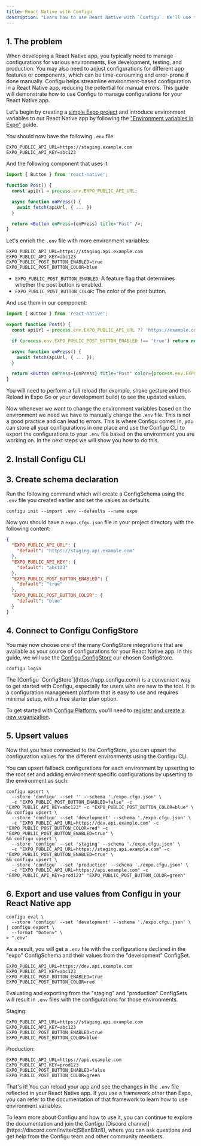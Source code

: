 ```yaml
---
title: React Native with Configu
description: "Learn how to use React Native with `Configu`. We'll use the `Configu CLI` and the `Configu ConfigStore` (Configu Platform) to declare, initialize, and export a simple set of configuration data which you can use in your React Native app."
---
```



## 1. The problem

When developing a React Native app, you typically need to manage configurations for various environments, like development, testing, and production. You may also need to adjust configurations for different app features or components, which can be time-consuming and error-prone if done manually. Configu helps streamline environment-based configuration in a React Native app, reducing the potential for manual errors. This guide will demonstrate how to use Configu to manage configurations for your React Native app.

Let's begin by creating a [simple Expo project](https://docs.expo.dev/get-started/create-a-project/) and introduce environment variables to our React Native app by following the ["Environment variables in Expo"](https://docs.expo.dev/guides/environment-variables/) guide.

You should now have the following `.env` file:

```.env
EXPO_PUBLIC_API_URL=https://staging.example.com
EXPO_PUBLIC_API_KEY=abc123
```

And the following component that uses it:

```jsx
import { Button } from 'react-native';

function Post() {
  const apiUrl = process.env.EXPO_PUBLIC_API_URL;

  async function onPress() {
    await fetch(apiUrl, { ... })
  }

  return <Button onPress={onPress} title="Post" />;
}
```

Let's enrich the `.env` file with more environment variables:

```.env
EXPO_PUBLIC_API_URL=https://staging.api.example.com
EXPO_PUBLIC_API_KEY=abc123
EXPO_PUBLIC_POST_BUTTON_ENABLED=true
EXPO_PUBLIC_POST_BUTTON_COLOR=blue
```

- `EXPO_PUBLIC_POST_BUTTON_ENABLED`: A feature flag that determines whether the post button is enabled.
- `EXPO_PUBLIC_POST_BUTTON_COLOR`: The color of the post button.

And use them in our component:

```jsx
import { Button } from 'react-native';

export function Post() {
  const apiUrl = process.env.EXPO_PUBLIC_API_URL ?? 'https://example.com/api';

  if (process.env.EXPO_PUBLIC_POST_BUTTON_ENABLED !== 'true') return null;

  async function onPress() {
    await fetch(apiUrl, { ... });
  }

  return <Button onPress={onPress} title="Post" color={process.env.EXPO_PUBLIC_POST_BUTTON_COLOR} />;
}
```

<Tip>
  You will need to perform a full reload (for example, shake gesture and then Reload in Expo Go or your development
  build) to see the updated values.
</Tip>

Now whenever we want to change the environment variables based on the environment we need we have to manually change the `.env` file. This is not a good practice and can lead to errors. This is where Configu comes in, you can store all your configurations in one place and use the Configu CLI to export the configurations to your `.env` file based on the environment you are working on. In the next steps we will show you how to do this.

## 2. Install Configu CLI

<CliInstallSnippet />

## 3. Create schema declaration

Run the following command which will create a ConfigSchema using the `.env` file you created earlier and set the values as defaults.

```shell
configu init --import .env --defaults --name expo
```

Now you should have a `expo.cfgu.json` file in your project directory with the following content:

```json
{
  "EXPO_PUBLIC_API_URL": {
    "default": "https://staging.api.example.com"
  },
  "EXPO_PUBLIC_API_KEY": {
    "default": "abc123"
  },
  "EXPO_PUBLIC_POST_BUTTON_ENABLED": {
    "default": "true"
  },
  "EXPO_PUBLIC_POST_BUTTON_COLOR": {
    "default": "blue"
  }
}
```

## 4. Connect to Configu ConfigStore

You may now choose one of the many ConfigStore integrations that are available as your source of configurations for your React Native app. In this guide, we will use the [Configu ConfigStore](/integrations/store/configu) our chosen ConfigStore.

```shell
configu login
```

<Info>
The [Configu `ConfigStore`](https://app.configu.com/) is a convenient way to get started with Configu, especially for users who are new to the tool. It is a configuration management platform that is easy to use and requires minimal setup, with a free starter plan option.

To get started with [Configu Platform](https://app.configu.com/), you'll need to [register and create a new organization](https://app.configu.com/).

</Info>

## 5. Upsert values

Now that you have connected to the ConfigStore, you can upsert the configuration values for the different environments using the Configu CLI.

You can upsert fallback configurations for each environment by upserting to the root set and adding environment specific configurations by upserting to the environment as such:

```shell
configu upsert \
  --store 'configu' --set '' --schema './expo.cfgu.json' \
  -c "EXPO_PUBLIC_POST_BUTTON_ENABLED=false" -c "EXPO_PUBLIC_API_KEY=abc123" -c "EXPO_PUBLIC_POST_BUTTON_COLOR=blue" \
&& configu upsert \
  --store 'configu' --set 'development' --schema './expo.cfgu.json' \
  -c "EXPO_PUBLIC_API_URL=https://dev.api.example.com" -c "EXPO_PUBLIC_POST_BUTTON_COLOR=red" -c "EXPO_PUBLIC_POST_BUTTON_ENABLED=true" \
&& configu upsert \
  --store 'configu' --set 'staging' --schema './expo.cfgu.json' \
  -c "EXPO_PUBLIC_API_URL=https://staging.api.example.com" -c "EXPO_PUBLIC_POST_BUTTON_ENABLED=true" \
&& configu upsert \
  --store 'configu' --set 'production' --schema './expo.cfgu.json' \
  -c "EXPO_PUBLIC_API_URL=https://api.example.com" -c "EXPO_PUBLIC_API_KEY=prod123" "EXPO_PUBLIC_POST_BUTTON_COLOR=green"
```

## 6. Export and use values from Configu in your React Native app

```shell
configu eval \
  --store 'configu' --set 'development' --schema './expo.cfgu.json' \
| configu export \
  --format "Dotenv" \
> ".env"
```

As a result, you will get a `.env` file with the configurations declared in the "expo" ConfigSchema and their values from the "development" ConfigSet.

```.env
EXPO_PUBLIC_API_URL=https://dev.api.example.com
EXPO_PUBLIC_API_KEY=abc123
EXPO_PUBLIC_POST_BUTTON_ENABLED=true
EXPO_PUBLIC_POST_BUTTON_COLOR=red
```

Evaluating and exporting from the "staging" and "production" ConfigSets will result in `.env` files with the configurations for those environments.

Staging:

```.env
EXPO_PUBLIC_API_URL=https://staging.api.example.com
EXPO_PUBLIC_API_KEY=abc123
EXPO_PUBLIC_POST_BUTTON_ENABLED=true
EXPO_PUBLIC_POST_BUTTON_COLOR=blue
```

Production:

```.env
EXPO_PUBLIC_API_URL=https://api.example.com
EXPO_PUBLIC_API_KEY=prod123
EXPO_PUBLIC_POST_BUTTON_ENABLED=false
EXPO_PUBLIC_POST_BUTTON_COLOR=green
```

That's it! You can reload your app and see the changes in the `.env` file reflected in your React Native app. If you use a framework other than Expo, you can refer to the documentation of that framework to learn how to use environment variables.

<Tip>
  To learn more about Configu and how to use it, you can continue to explore the documentation and join the Configu
  [Discord channel](https://discord.com/invite/cjSBxnB9z8), where you can ask questions and get help from the Configu
  team and other community members.
</Tip>
